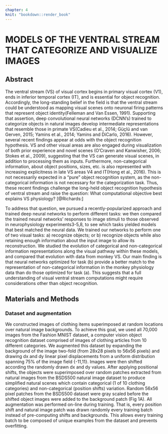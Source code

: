 ```yaml
---
chapter: 4
knit: "bookdown::render_book"
---
```


# MODELS OF THE VENTRAL STREAM THAT CATEGORIZE AND VISUALIZE IMAGES {#ch4:intro}

## Abstract {-}
The ventral stream (VS) of visual cortex begins in primary visual cortex (V1), ends in inferior temporal cortex (IT), and is essential for object recognition.
Accordingly, the long-standing belief in the field is that the ventral stream could be understood as mapping visual scenes onto neuronal firing patterns that represent object identity(Felleman and Van Essen, 1991).
Supporting that assertion, deep convolutional neural networks (DCNN’s) trained to categorize objects in natural images develop intermediate representations that resemble those in primate VS(Cadieu et al., 2014; Güçlü and van Gerven, 2015; Yamins et al., 2014; Yamins and DiCarlo, 2016).
However, several recent findings appear at odds with the object recognition hypothesis.
VS and other visual areas are also engaged during visualization of both prior experience and novel scenes (O'Craven and Kanwisher, 2006; Stokes et al., 2009), suggesting that the VS can generate visual scenes, in addition to processing them as inputs. Furthermore, non-categorical information, about object positions, sizes, etc. is also represented with increasing explicitness in late VS areas V4 and IT(Hong et al., 2016).
This is not necessarily expected in a “pure” object recognition system, as the non-categorical information is not necessary for the categorization task. Thus, these recent findings challenge the long-held object recognition hypothesis of ventral stream and raise the question: What computational objective best explains VS physiology? [@Richards:] 

To address that question, we pursued a recently-popularized approach and trained deep neural networks to perform different tasks: we then compared the trained neural networks’ responses to image stimuli to those observed in neurophysiology experiments3-5,8, to see which tasks yielded models that best matched the neural data. We trained our networks to perform one of two visual tasks: a) recognize objects; or b) recognize objects while also retaining enough information about the input image to allow its reconstruction. We studied the evolution of categorical and non-categorical information representations along the visual pathway within these models, and compared that evolution with data from monkey VS. Our main finding is that neural networks optimized for task (b) provide a better match to the representation of non-categorical information in the monkey physiology data than do those optimized for task (a). This suggests that a full understanding of visual ventral stream computations might require considerations other than object recognition.

## Materials and Methods

### Dataset and augmentation

We constructed images of clothing items superimposed at random locations over natural image backgrounds. To achieve this goal, we used all 70,000 images from the Fashion MNIST dataset, a computer vision object recognition dataset comprised of images of clothing articles from 10 different categories. We augmented this dataset by expanding the background of the image two-fold (from 28x28 pixels to 56x56 pixels) and drawing dx and dy linear pixel displacements from a uniform distribution spanning 75% of the image field {-11,11}. Images were then shifted according the randomly drawn dx and dy values. After applying positional shifts, the objects were superimposed over random patches extracted from natural images from the BSDS500 natural image dataset to produce simplified natural scenes which contain categorical (1 of 10 clothing categories) and non-categorical (position shifts) variation. Random 56x56 pixel patches from the BSDS500 dataset were gray scaled before the shifted object images were added to the background patch (Fig 1A). All augmentation was performed on-line during training. That is, every position shift and natural image patch was drawn randomly every training batch instead of pre-computing shifts and backgrounds. This allows every training batch to be composed of unique examples from the dataset and prevents overfitting.


